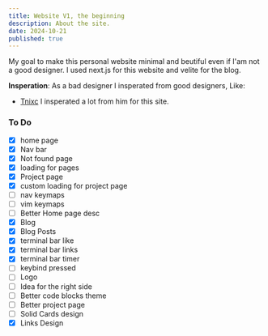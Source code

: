 ```yaml
---
title: Website V1, the beginning 
description: About the site. 
date: 2024-10-21
published: true
---
```


My goal to make this personal website minimal and beutiful even if I'am not a good designer. I used next.js for this website and velite for the blog. 

<span className='heighlite'>**Insperation**</span>:
As a bad designer I insperated from good designers, Like:
- [Tnixc](https://tnixc.space/) I insperated a lot from him for this site.

### To Do

- [x] home page
- [x] Nav bar
- [x] Not found page
- [x] loading for pages
- [x] Project page
- [x] custom loading for project page
- [ ] nav keymaps
- [ ] vim keymaps
- [ ] Better Home page desc 
- [x] Blog
- [x] Blog Posts
- [x] terminal bar like
- [x] terminal bar links
- [x] terminal bar timer
- [ ] keybind pressed
- [ ] Logo
- [ ] Idea for the right side
- [ ] Better code blocks theme
- [ ] Better project page
- [ ] Solid Cards design
- [x] Links Design
